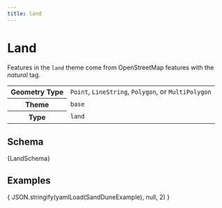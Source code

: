 ```yaml
---
title: land
---
```





# Land

Features in the `land` theme come from OpenStreetMap features with the _natural_ tag.

<table>
  <tr>
    <th>Geometry Type</th>
    <td>
      <code>Point</code>, <code>LineString</code>, <code>Polygon</code>, or <code>MultiPolygon</code>
    </td>
  </tr>
  <tr>
    <th>Theme</th>
    <td><code>base</code></td>
  </tr>
  <tr>
    <th>Type</th>
    <td><code>land</code></td>
  </tr>
</table>


## Schema

<Tabs>
  <TabItem value="browsable" label="Browsable" default>
    <JSONSchemaViewer schema={ yamlLoad(LandSchema) } resolverOptions={ generateResolverOptions({remote: true, yamlBasePath: '/base'})}/>
  </TabItem>
  <TabItem value="yaml" label="YAML" default>
    <CodeBlock language="jsx">{LandSchema}</CodeBlock>
  </TabItem>
</Tabs>

## Examples

<Tabs>
  <TabItem value="1" label="Sand Dune (Polyon)" default>
    <CodeBlock language="json">{ JSON.stringify(yamlLoad(SandDuneExample), null, 2) }</CodeBlock>
  </TabItem>

</Tabs>
